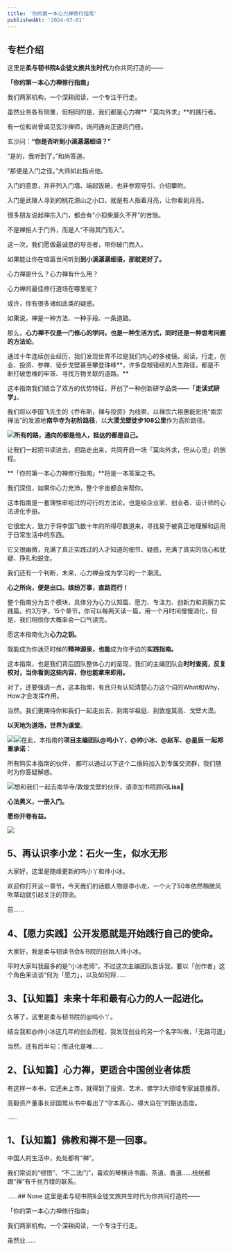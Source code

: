 ```yaml
---
title: '你的第一本心力禅修行指南'
publishedAt: '2024-07-01'
---
```


## 专栏介绍

这里是**柔与韧书院&企徒文旅共生时代**为你共同打造的——

**「你的第一本心力禅修行指南」**

我们两家机构，一个深耕阅读，一个专注于行走。

虽然业务各有侧重，但相同的是，我们都是心力禅**「莫向外求」**的践行者。

有一位和尚曾谒见玄沙禅师，询问通向正道的门径。

玄沙问：**“你是否听到小溪潺潺细语？”**

“是的，我听到了。”和尚答道。

“那便是入门之径。”大师如此指点他。

入门的意思，并非列入门墙、端起饭碗，也非参观导引、介绍攀附。

入门是武陵人寻到的桃花源山之小口，就是有人指着月亮，让你看到月亮。

很多朋友说起禅宗入门，都会有“小扣柴扉久不开”的苦恼。

不是禅拒人于门外，而是人“不得其门而入”。

这一次，我们愿做最诚恳的导览者，带你破门而入。

如果能让你在喧嚣世间听到**到小溪潺潺细语，那就更好了。**

心力禅是什么？心力禅有什么用？

心力禅的最佳修行道场在哪里呢？

或许，你有很多诸如此类的疑惑。

如果说，禅是一种方法、一种手段、一条道路。

那么，**心力禅不仅是一门修心的学问，也是一种生活方式，同时还是一种思考问题的方法论**。

通过十年连续创业经历，我们发现世界不过是我们内心的多棱镜。阅读，行走，创业、投资、参禅、徒步戈壁甚至攀登珠峰**，许多盘根错结的人生路径，都是不断打破思维的牢笼、寻找万物关联的道路。**

这本指南我们结合了双方的优势特征，开创了一种创新研学品类——**「走读式研学」**。

我们将以李国飞先生的《乔布斯，禅与投资》为线索，以禅宗六祖惠能宏扬“南宗禅法”的发源地**南华寺为初阶路径**，以**大漠戈壁徒步108公里**作为高阶路径。

![](https://static.xiaobot.net/file/2023-08-23/272765/eecf20d5ae7f97d71c02df8addf03b08.png)**所有的路，通向的都是他人，抵达的都是自己。**

让我们一起把书读进去，把路走出来，共同开启一场「莫向外求，但从心觅」的旅程。

**「你的第一本心力禅修行指南」**将是一本答案之书。

我们深信，如果你心力充沛，整个宇宙都会来帮你。

这本指南是一套理性审视过的可行的方法论，也是给企业家、创业者、设计师的心法进化手册。

它很宏大，致力于将李国飞数十年的所得尽数道来，寻找易于被真正地理解和运用于日常生活中的东西。

它又很幽微，充满了真正实践过的人才知道的细节、疑惑，充满了真实的信心和犹疑、挣扎和蜕变。

我们还有一个判断，未来，心力禅会成为学习的一个潮流。

**心之所向，便是出口。缤纷万事，直路而行！**

整个指南分为五个模块，具体分为心力认知篇、愿力、专注力、创新力和洞察力实践篇。约3万字，15个章节，你可以每两天读一篇，用一个月时间慢慢消化，但是，我们相信你大概率会一口气读完。

愿这本指南化为**心力之钥。**

既能成为你迷茫时候的**精神源泉，也能**成为你手边的**实践指南。**

这本指南，也是我们背后团队整体心力的呈现，我们的主编团队会**时时查阅，反复校对，当你看到这些内容，你也能拿来即用。**

对了，还要强调一点，这本指南，有且只有认知清楚心力这个词的What和Why，How才会发挥作用。

当然，我们更期待你和我们一起走出去，到南华祖庭、到敦煌莫高、戈壁大漠。

**以天地为道场，世界为课堂**。

![](https://static.xiaobot.net/file/2023-08-23/272765/8f07bbab16da30a28504de0a7e81727a.png)![](https://static.xiaobot.net/file/2023-08-23/272765/2c64a131bc20cd13908d4efaa333880c.png)在此，本指南的**项目主编团队@呜小丫、@帅小冰、@赵军、@星辰 一起郑重承诺：**

所有购买本指南的伙伴， 都可以通过以下这个二维码加入到专属交流群，我们随时为你答疑解惑。

![](https://static.xiaobot.net/file/2023-08-23/272765/78a0bb5203d8c75dde52388743bec6bd.jpeg)想和我们一起去南华寺/敦煌戈壁的伙伴，请添加书院顾问**Lisa💁**

**心法奥义，一册入门。**

**愿你开卷有益。**

![](https://static.xiaobot.net/file/2023-08-23/272765/46c44ded56a9570f43a26ffc0bd34630.png)

## 5、再认识李小龙：石火一生，似水无形
大家好，这里是随缘更新的呜小丫和帅小冰。

欢迎你打开这一章节，今天我们的话题人物是李小龙，一个火了50年依然稍微风吹草动就引起关注的顶流。

前......

## 4、【愿力实践】公开发愿就是开始践行自己的使命。
大家好，我是柔与韧读书会&书院的创始人帅小冰。

平时大家叫我最多的是“小冰老师”，不过这次主编团队告诉我，要以「创作者」这个角色来谈谈“何为「愿力」，以及如何将......

## 3、【认知篇】未来十年和最有心力的人一起进化。
久等了，这里是柔与韧书院的@呜小丫。

结合我和@帅小冰这几年的创业历程，我发现创业的另一个名字叫做，「无路可退」

当然，还有后半句：而进化是唯......

## 2、【认知篇】心力禅，更适合中国创业者体质
有这样一本书，它还未上市，就得到了投资、艺术、佛学3大领域专家诚意推荐。

高毅资产董事长邱国鹭从书中看出了“守本真心，得大自在”的豁达态度。

......

## 1、【认知篇】佛教和禅不是一回事。
中国人的生活中，处处都有“禅”。

我们常说的“顿悟”、“不二法门”，喜欢的琴棋诗书画、茶道、香道……统统都跟“禅”有千丝万缕的联系。

......## None
这里是柔与韧书院&企徒文旅共生时代为你共同打造的——

「你的第一本心力禅修行指南」

我们两家机构，一个深耕阅读，一个专注于行走。

虽然业......

